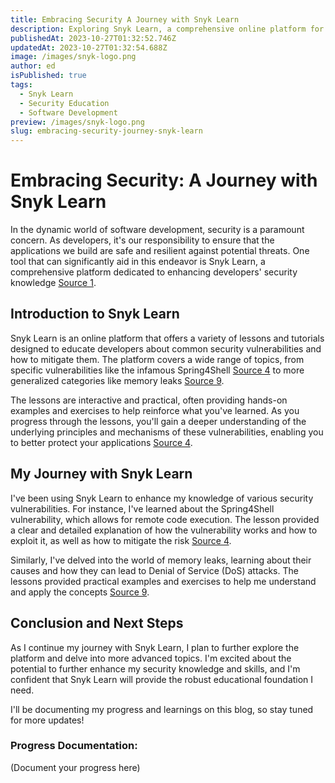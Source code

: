 ```yaml
---
title: Embracing Security A Journey with Snyk Learn
description: Exploring Snyk Learn, a comprehensive online platform for enhancing developers' security knowledge.
publishedAt: 2023-10-27T01:32:52.746Z
updatedAt: 2023-10-27T01:32:54.688Z
image: /images/snyk-logo.png
author: ed
isPublished: true
tags:
  - Snyk Learn
  - Security Education
  - Software Development
preview: /images/snyk-logo.png
slug: embracing-security-journey-snyk-learn
---
```


# Embracing Security: A Journey with Snyk Learn

In the dynamic world of software development, security is a paramount concern. As developers, it's our responsibility to ensure that the applications we build are safe and resilient against potential threats. One tool that can significantly aid in this endeavor is Snyk Learn, a comprehensive platform dedicated to enhancing developers' security knowledge [Source 1](https://learn.snyk.io/).

## Introduction to Snyk Learn

Snyk Learn is an online platform that offers a variety of lessons and tutorials designed to educate developers about common security vulnerabilities and how to mitigate them. The platform covers a wide range of topics, from specific vulnerabilities like the infamous Spring4Shell [Source 4](https://learn.snyk.io/lesson/spring4shell/) to more generalized categories like memory leaks [Source 9](https://learn.snyk.io/lesson/memory-leaks/).

The lessons are interactive and practical, often providing hands-on examples and exercises to help reinforce what you've learned. As you progress through the lessons, you'll gain a deeper understanding of the underlying principles and mechanisms of these vulnerabilities, enabling you to better protect your applications [Source 4](https://learn.snyk.io/lesson/spring4shell/).

## My Journey with Snyk Learn

I've been using Snyk Learn to enhance my knowledge of various security vulnerabilities. For instance, I've learned about the Spring4Shell vulnerability, which allows for remote code execution. The lesson provided a clear and detailed explanation of how the vulnerability works and how to exploit it, as well as how to mitigate the risk [Source 4](https://learn.snyk.io/lesson/spring4shell/).

Similarly, I've delved into the world of memory leaks, learning about their causes and how they can lead to Denial of Service (DoS) attacks. The lessons provided practical examples and exercises to help me understand and apply the concepts [Source 9](https://learn.snyk.io/lesson/memory-leaks/).

## Conclusion and Next Steps

As I continue my journey with Snyk Learn, I plan to further explore the platform and delve into more advanced topics. I'm excited about the potential to further enhance my security knowledge and skills, and I'm confident that Snyk Learn will provide the robust educational foundation I need.

I'll be documenting my progress and learnings on this blog, so stay tuned for more updates!

### Progress Documentation:

(Document your progress here)